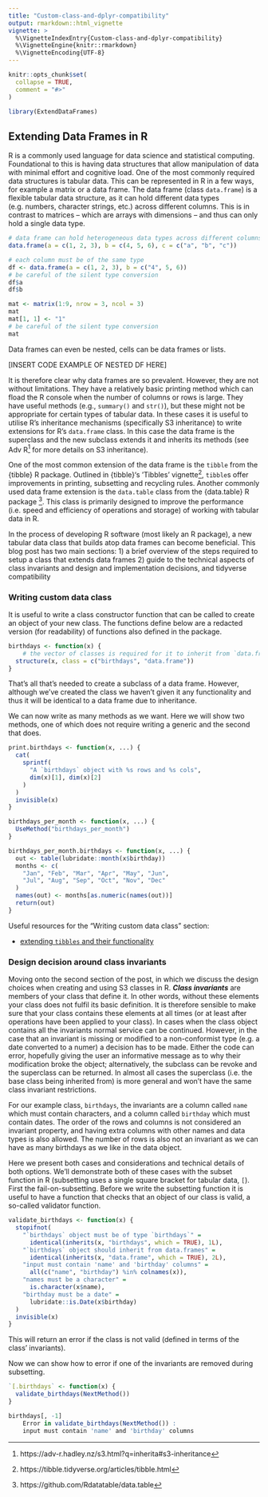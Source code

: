 ```yaml
---
title: "Custom-class-and-dplyr-compatibility"
output: rmarkdown::html_vignette
vignette: >
  %\VignetteIndexEntry{Custom-class-and-dplyr-compatibility}
  %\VignetteEngine{knitr::rmarkdown}
  %\VignetteEncoding{UTF-8}
---
```


```r
knitr::opts_chunk$set(
  collapse = TRUE,
  comment = "#>"
)
```

```r
library(ExtendDataFrames)
```

## Extending Data Frames in R

R is a commonly used language for data science and statistical computing. Foundational to this is having data structures that allow manipulation of data with minimal effort and cognitive load. One of the most commonly required data structures is tabular data. This can be represented in R in a few ways, for example a matrix or a data frame. The data frame (class `data.frame`) is a flexible tabular data structure, as it can hold different data types (e.g. numbers, character strings, etc.) across different columns. This is in contrast to matrices -- which are arrays with dimensions -- and thus can only hold a single data type. 

```r
# data frame can hold heterogeneous data types across different columns
data.frame(a = c(1, 2, 3), b = c(4, 5, 6), c = c("a", "b", "c"))

# each column must be of the same type
df <- data.frame(a = c(1, 2, 3), b = c("4", 5, 6))
# be careful of the silent type conversion
df$a
df$b

mat <- matrix(1:9, nrow = 3, ncol = 3)
mat
mat[1, 1] <- "1"
# be careful of the silent type conversion
mat
```

Data frames can even be nested, cells can be data frames or lists.

[INSERT CODE EXAMPLE OF NESTED DF HERE]

It is therefore clear why data frames are so prevalent. However, they are not without limitations. They have a relatively basic printing method which can fload the R console when the number of columns or rows is large. They have useful methods (e.g., `summary()` and `str()`), but these might not be appropriate for certain types of tabular data. In these cases it is useful to utilise R's inheritance mechanisms (specifically S3 inheritance) to write extensions for R's `data.frame` class. In this case the data frame is the superclass and the new subclass extends it and inherits its methods (see Adv R[^1] for more details on S3 inheritance).

One of the most common extension of the data frame is the `tibble` from the {tibble} R package. Outlined in {tibble}'s 'Tibbles' vignette[^2], `tibble`s offer improvements in printing, subsetting and recycling rules. Another commonly used data frame extension is the `data.table` class from the {data.table} R package [^3]. This class is primarily designed to improve the performance (i.e. speed and efficiency of operations and storage) of working with tabular data in R. 

In the process of developing R software (most likely an R package), a new tabular data class that builds atop data frames can become beneficial. This blog post has two main sections: 
1) a brief overview of  the steps required to setup a class that extends data frames
2) guide to the technical aspects of class invariants and design and implementation decisions, and tidyverse compatibility 

### Writing custom data class

It is useful to write a class constructor function that can be called to create an object of your new class. The functions define below are a redacted version (for readability) of functions also defined in the package.

```r
birthdays <- function(x) {
	# the vector of classes is required for it to inherit from `data.frame`
  structure(x, class = c("birthdays", "data.frame"))
}
```

That's all that's needed to create a subclass of a data frame. However, although we've created the class we haven't given it any functionality and thus it will be identical to a data frame due to inheritance.

We can now write as many methods as we want. Here we will show two methods, one of which does not require writing a generic and the second that does.

```r
print.birthdays <- function(x, ...) {
  cat(
    sprintf(
      "A `birthdays` object with %s rows and %s cols",
      dim(x)[1], dim(x)[2]
    )
  )
  invisible(x)
}

birthdays_per_month <- function(x, ...) {
  UseMethod("birthdays_per_month")
}

birthdays_per_month.birthdays <- function(x, ...) {
  out <- table(lubridate::month(x$birthday))
  months <- c(
    "Jan", "Feb", "Mar", "Apr", "May", "Jun",
    "Jul", "Aug", "Sep", "Oct", "Nov", "Dec"
  )
  names(out) <- months[as.numeric(names(out))]
  return(out)
}
```

Useful resources for the "Writing custom data class" section:

- [extending `tibbles` and their functionality](https://tibble.tidyverse.org/articles/extending.html)

### Design decision around class invariants

Moving onto the second section of the post, in which we discuss the design choices when creating and using S3 classes in R. ***Class invariants*** are members of your class that define it. In other words, without these elements your class does not fulfil its basic definition. It is therefore sensible to make sure that your class contains these elements at all times (or at least after operations have been applied to your class). In cases when the class object contains all the invariants normal service can be continued. However, in the case that an invariant is missing or modified to a non-conformist type (e.g. a date converted to a numer) a decision has to be made. Either the code can error, hopefully giving the user an informative message as to why their modification broke the object; alternatively, the subclass can be revoke and the superclass can be returned. In almost all cases the superclass (i.e. the base class being inherited from) is more general and won't have the same class invariant restrictions. 

For our example class, `birthdays`, the invariants are a column called `name` which must contain characters, and a column called `birthday` which must contain dates. The order of the rows and columns is not considered an invariant property, and having extra columns with other names and data types is also allowed. The number of rows is also not an invariant as we can have as many birthdays as we like in the data object.

Here we present both cases and considerations and technical details of both options. We'll demonstrate both of these cases with the subset function in R (subsetting uses a single square bracket for tabular data, `[`). First the fail-on-subsetting. Before we write the subsetting function it is useful to have a function that checks that an object of our class is valid, a so-called validator function.

```r
validate_birthdays <- function(x) {
  stopifnot(
    "`birthdays` object must be of type `birthdays`" =
      identical(inherits(x, "birthdays", which = TRUE), 1L),
    "`birthdays` object should inherit from data.frames" =
      identical(inherits(x, "data.frame", which = TRUE), 2L),
    "input must contain 'name' and 'birthday' columns" =
      all(c("name", "birthday") %in% colnames(x)),
    "names must be a character" =
      is.character(x$name),
    "birthday must be a date" =
      lubridate::is.Date(x$birthday)
  )
  invisible(x)
}
```


This will return an error if the class is not valid (defined in terms of the class' invariants). 

Now we can show how to error if one of the invariants are removed during subsetting. 

```r
`[.birthdays` <- function(x) {
  validate_birthdays(NextMethod())
}

birthdays[, -1]
	Error in validate_birthdays(NextMethod()) :
	input must contain 'name' and 'birthday' columns
```


[^1]: https://adv-r.hadley.nz/s3.html?q=inherita#s3-inheritance
[^2]: https://tibble.tidyverse.org/articles/tibble.html
[^3]: https://github.com/Rdatatable/data.table
